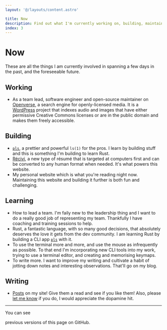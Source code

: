 ```yaml
---
layout: '@/layouts/content.astro'

title: Now
description: Find out what I'm currently working on, building, maintaining, learning, writing, hyper-fixating on or doing in general.
index: 3
---
```




# Now

These are all the things I am currently involved in spanning a few days in the
past, and the foreseeable future.

## Working

- As a team lead, software engineer and open-source maintainer on
  [Openverse](https://openverse.org/), a search engine for
  openly-licensed media. It is a [WordPress](https://wordpress.org/) project
  that indexes audio and images that have either permissive Creative Commons
  licenses or are in the public domain and makes them freely accessible.

## Building

- [`pls`](https://pls.cli.rs), a prettier and powerful `ls(1)` for the pros. I
  learn by building stuff and this is something I'm building to learn Rust.
- [Récivi](https://recivi.vercel.app), a new type of résumé that is targeted at
  computers first and can be converted to any human format when needed. It's
  what powers this website.
- My personal website which is what you're reading night now. Maintaining this
  website and building it further is both fun and challenging.

## Learning

- How to lead a team. I'm faily new to the leadership thing and I want to do a
  really good job of representing my team. Thankfully I have coaching and
  training sessions to help.
- Rust, a fantastic language, with so many good decisions, that absolutely
  deserves the love it gets from the dev community. I am learning Rust by
  building a CLI app [`pls`](https://pls.cli.rs) with it.
- To use the terminal more and more, and use the mouse as infrequently as
  possible. To that end I'm incorporating new CLI tools into my work, trying to
  use a terminal editor, and creating and memorising keymaps.
- To write more. I want to improve my writing and cultivate a habit of jotting
  down notes and interesting observations. That'll go on my blog.

## Writing

- [Posts](/writings) on my site! Give them a read and see if you like them!
  Also, please [let me know](/) if you do, I would appreciate the dopamine hit.

---

You can see
<Link url={`${site.repoUrl}/commits/main/packages/website/src/pages/now.mdx`}>previous versions</Link>
of this page on GitHub.
